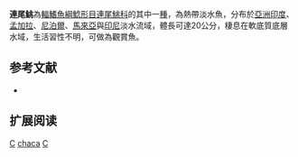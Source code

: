 {{Speciesbox 
| taxon =  Chaca chaca
| status = LC
| status_system = IUCN3.1
| authority = [[弗朗西斯·布坎南-漢密爾頓|Hamilton]], 1822
| synonyms = *''Platystacus chaca'', Hamilton, 1822
*''Chaca lophioides'', Cuvier & Valenciennes, 1832
}}

'''連尾鮡'''為[[輻鰭魚綱|輻鰭魚綱]][[鯰形目|鯰形目]][[連尾鮡科|連尾鮡科]]的其中一[[種|種]]，為熱帶淡水魚，分布於[[亞洲|亞洲]][[印度|印度]]、[[孟加拉|孟加拉]]、[[尼泊爾|尼泊爾]]、[[馬來亞|馬來亞]]與[[印尼|印尼]]淡水流域，體長可達20公分，棲息在軟底質底層水域，生活習性不明，可做為觀賞魚。

==参考文献==
*{{FishBase_species|genus=Chaca|species=chaca|year=2015|month=5}}

== 扩展阅读 ==
{{refbegin}}
{{wikispecies-inline|Chaca chaca|連尾鮡}}
{{refend}}
{{Taxonbar|from=Q3824365}}

[[Category:觀賞魚|C]]
[[Category:連尾鮡屬|chaca]]
[[Category:1822年描述的魚類|C]]